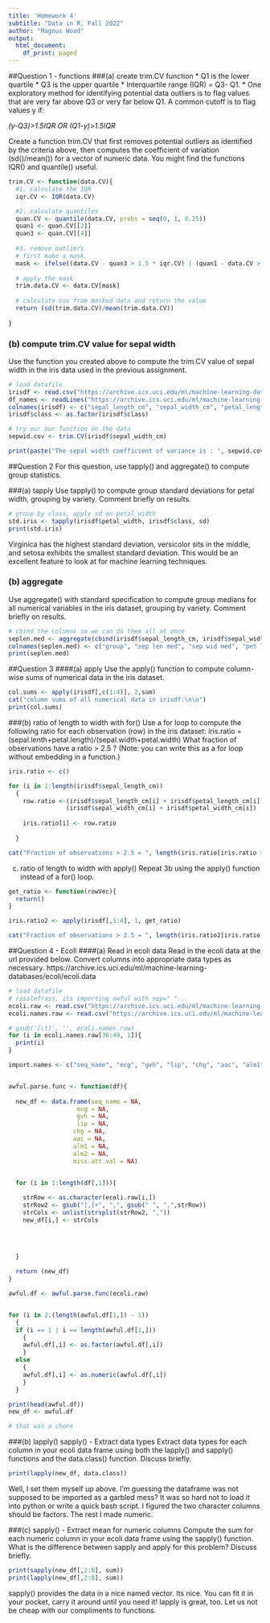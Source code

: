 ```yaml
---
title: 'Homework 4'
subtitle: "Data in R, Fall 2022"
author: "Magnus Wood"
output:
  html_document:
    df_print: paged
---
```




##Question 1 - functions
###(a) create trim.CV function
	* Q1 is the lower quartile
	* Q3 is the upper quartile
	* Interquartile range (IQR) = Q3- Q1.
	* One exploratory method for identifying potential data outliers is to flag values that are very far above Q3 or very far below Q1. A common cutoff is to flag values y if:
	
_(y-Q3)>1.5*IQR OR (Q1-y)>1.5*IQR_

Create a function trim.CV that first removes potential outliers as identified by the criteria above, then computes the coefficient of variation (sd()/mean()) for a vector of numeric data. You might find the functions IQR() and quantile() useful.

```r
trim.CV <- function(data.CV){
  #1. calculate the IQR
  iqr.CV <- IQR(data.CV)

  #2. calculate quantiles
  quan.CV <- quantile(data.CV, probs = seq(0, 1, 0.25))
  quan1 <- quan.CV[[2]]
  quan3 <- quan.CV[[4]]
  
  #3. remove outliers
  # first make a mask
  mask <- ifelse((data.CV - quan3 > 1.5 * iqr.CV) | (quan1 - data.CV > 1.5 * iqr.CV), FALSE, TRUE)
  
  # apply the mask
  trim.data.CV <- data.CV[mask]
  
  # calculate cov from masked data and return the value
  return (sd(trim.data.CV)/mean(trim.data.CV))
  
}

```


### (b) compute trim.CV value for sepal width
Use the function you created above to compute the trim.CV value of sepal width in the iris data used in the previous assignment.
```r
# load datafile
irisdf <- read.csv("https://archive.ics.uci.edu/ml/machine-learning-databases/iris/iris.data")
df_names <- readLines("https://archive.ics.uci.edu/ml/machine-learning-databases/iris/iris.names")
colnames(irisdf) <- c("sepal_length_cm", "sepal_width_cm", "petal_length_cm", "petal_width_cm", "class")
irisdf$class <- as.factor(irisdf$class)

```


```r
# try our our function on the data
sepwid.cov <- trim.CV(irisdf$sepal_width_cm)

print(paste("The sepal width coefficient of variance is : ", sepwid.cov))

```

##Question 2
For this question, use tapply() and aggregate() to compute group statistics.

###(a) tapply
Use tapply() to compute group standard deviations for petal width, grouping by variety. Comment briefly on results.

```r
# group by class, apply sd on petal_width
std.iris <- tapply(irisdf$petal_width, irisdf$class, sd)
print(std.iris)

```
Virginica has the highest standard deviation, versicolor sits in the middle, and setosa exhibits the smallest standard deviation. This would be an excellent feature to look at for machine learning techniques. 


### (b) aggregate
Use aggregate() with standard specification to compute group medians for all numerical variables in the iris dataset, grouping by variety. Comment briefly on results.
```r
# cbind the columns so we can do them all at once
seplen.med <- aggregate(cbind(irisdf$sepal_length_cm, irisdf$sepal_width_cm, irisdf$petal_length_cm, irisdf$petal_width_cm), list(irisdf$class), median)
colnames(seplen.med) <- c("group", "sep len med", "sep wid med", "pet len med", "pet wid med")
print(seplen.med)

```


##Question 3
####(a) apply
Use the apply() function to compute column-wise sums of numerical data in the iris dataset.
```r
col.sums <- apply(irisdf[,c(1:4)], 2,sum)
cat("column sums of all numerical data in irisdf:\n\n")
print(col.sums)
```

###(b) ratio of length to width with for()
Use a for loop to compute the following ratio for each observation (row) in the iris dataset:
iris.ratio = (sepal.lenth+petal.length)/(sepal.width+petal.width)
What fraction of observations have a ratio > 2.5 ? (Note: you can write this as a for loop without embedding in a function.)

```r
iris.ratio <- c()

for (i in 1:length(irisdf$sepal_length_cm))
  {
    row.ratio <-(irisdf$sepal_length_cm[i] + irisdf$petal_length_cm[i]) /
                (irisdf$sepal_width_cm[i] + irisdf$petal_width_cm[i])
    
    iris.ratio[i] <- row.ratio
    
  }

cat("Fraction of observations > 2.5 = ", length(iris.ratio[iris.ratio > 2.5]) / length(iris.ratio))

```

(c) ratio of length to width with apply()
Repeat 3b using the apply() function instead of a for() loop.

```r
get_ratio <- function(rowVec){
  return()
}

iris.ratio2 <- apply(irisdf[,1:4], 1, get_ratio)

cat("Fraction of observations > 2.5 = ", length(iris.ratio2[iris.ratio > 2.5]) / length(irisdf[,1]))

```

##Question 4 - Ecoli
####(a) Read in ecoli data
Read in the ecoli data at the url provided below. Convert columns into appropriate data types as necessary.
https://archive.ics.uci.edu/ml/machine-learning-databases/ecoli/ecoli.data
```r

# load datafile
# rasslefrass, its importing awful with sep=" "...
ecoli.raw <- read.csv("https://archive.ics.uci.edu/ml/machine-learning-databases/ecoli/ecoli.data", header=FALSE)
ecoli.names.raw <- read.csv("https://archive.ics.uci.edu/ml/machine-learning-databases/ecoli/ecoli.names", header=FALSE)
```
```r
# gsub('[\t]', '', ecoli.names.raw)
for (i in ecoli.names.raw[36:49, 1]){
  print(i)
}


```


``` r


import.names <- c("seq_name", "mcg", "gvh", "lip", "chg", "aac", "alm1", "alm2", "miss.att.val")


awful.parse.func <- function(df){
  
  new_df <- data.frame(seq_name = NA,
                   mcg = NA,
                   gvh = NA,
                   lip = NA,
                  chg = NA,
                  aac = NA,
                  alm1 = NA,
                  alm2 = NA,
                  miss.att.val = NA)
  

  for (i in 1:length(df[,1])){

    strRow <- as.character(ecoli.raw[i,])
    strRow2 <- gsub("[,]+", ",", gsub(" ", ",",strRow))
    strCols <- unlist(strsplit(strRow2, ","))
    new_df[i,] <- strCols
    
    


  }
  
  return (new_df)
}

awful.df <- awful.parse.func(ecoli.raw)


for (i in 2:(length(awful.df[1,]) - 1))
  {
  if (i == 1 | i == length(awful.df[1,]))
    {
    awful.df[,i] <- as.factor(awful.df[,i])
    }
  else
    {
    awful.df[,i] <- as.numeric(awful.df[,i])  
    }
  }

print(head(awful.df))
new_df <- awful.df

# that was a chore
```



###(b) lapply() sapply() - Extract data types
Extract data types for each column in your ecoli data frame using both the lapply() and sapply() functions and the data.class() function. Discuss briefly.

```r
print(lapply(new_df, data.class))

```
Well, I set them myself up above. I'm guessing the dataframe was not supposed to be imported as a garbled mess? It was so hard not to load it into python or write a quick bash script. 
I figured the two character columns should be factors. The rest I made numeric. 


###(c) sapply() - Extract mean for numeric columns
Compute the sum for each numeric column in your ecoli data frame using the sapply() function. What is the difference between sapply and apply for this problem? Discuss briefly.

```r

print(sapply(new_df[,2:8], sum))
print(lapply(new_df[,2:8], sum))

```

sapply() provides the data in a nice named vector. Its nice. You can fit it in your pocket, carry it around until you need it! lapply is great, too. Let us not be cheap with our compliments to functions.